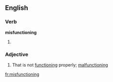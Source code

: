 ==English==

===Verb===
'''misfunctioning'''

# {{present participle of|[[misfunction]]}}

===Adjective===
{{en-adj}}

# That is not [[function]]ing properly; [[malfunctioning]]

[[fr:misfunctioning]]
